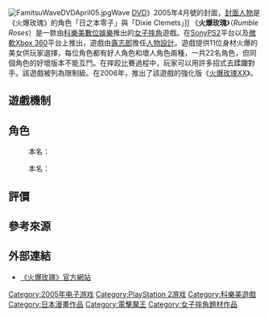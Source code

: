 {{Infobox video game
| title  = 火爆玫瑰<br />Rumble Roses
|image = 
|developer = [[Yuke's|Yuke's]]<br>[[Konami#Konami_Computer_Entertainment_Tokyo|Konami Computer Entertainment Tokyo]]
|publisher = [[科乐美|科乐美]]
|director = Hiromi Furuta<br>Mugio Awano
|producer = [[內田明理|內田明理]]<ref>[http://games.kikizo.com/features/konami_rumbleroses_interview_feb05_p1.asp Konami: The Rumble Roses Interview - Video Games Daily - Kikizo]</ref><br>Norifumi Hara
|designer = Shiki Emiya<br>Hidekazu Tanaka
|composer = [[山岡晃|山岡晃]]<br />Mutsuhiko Izumi<br />[[山根美智留|山根美智留]]
|programmer = Toshiyuki Mori 
|artist = Makio Yamanaka<br>Tatsuya Watanabe
|released = {{vgrelease|NA|November 9, 2004|JP|February 17, 2005|EU|February 18, 2005}}
|genre = [[摔跤游戏|摔跤]]
|modes = [[单人游戏|单人游戏]], [[多人游戏|多人游戏]]
|platforms = [[PlayStation_2|PlayStation 2]]
}}
[[File:FamitsuWaveDVDApril05.jpg|thumb]]Wave [[DVD|DVD]]》2005年4月號的封面，[[封面人物|封面人物]]是《火爆玫瑰》的角色「日之本零子」與「Dixie Clemets」]]
《'''火爆玫瑰'''》（''Rumble Roses''）是一款由[[科樂美數位娛樂|科樂美數位娛樂]]推出的[[女子|女子]][[摔角|摔角]]遊戲。在[[Sony|Sony]][[PS2|PS2]]平台以及[[微軟|微軟]][[Xbox_360|Xbox 360]]平台上推出，遊戲由[[壽志郎|壽志郎]]擔任[[人物設計|人物設計]]。遊戲提供11位身材火爆的美女供玩家選擇，每位角色都有好人角色和壞人角色兩種，一共22名角色，但同個角色的好壞版本不能互鬥。在摔跤比賽過程中，玩家可以用許多招式去蹂躪對手。該遊戲被列為限制級。在2006年，推出了該遊戲的強化版《[[火爆玫瑰XX|火爆玫瑰XX]]》。

== 遊戲機制 ==

== 角色 ==
;{{nihongo|日之本零子|日ノ本零子 (ひのもと れいこ)|Reiko Hinomoto|CV：[[日高範子|日高範子]]}}

;{{nihongo|迪克西·克萊梅兹|デキシー・クレメッツ|Dixie Clemets|CV：[[甲斐田裕子|甲斐田裕子]]}}

;{{nihongo|邪惡玫瑰|イーブルローズ|Evil Rose|CV：[[齋賀光希|齋賀光希]]}}
:本名：{{nihongo|日之本富士子|日ノ本富士子 (ひのもと ふじこ)|Fujiko Hinomoto}}

;{{nihongo|艾莎|アイーシャ|Aisha|CV：[[木内玲子|木内玲子]]}}

;{{nihongo|紅影|紅影|Benikage|CV：[[佐佐木亞紀|佐佐木亞紀]]}}

;{{nihongo|阿娜斯塔西亞|アナスタシア|Anesthesia|CV：[[折笠愛|折笠愛]]}}

;{{nihongo|艾格爾|アイグル|Aigle|CV：[[猪口有佳|猪口有佳]]}}

;{{nihongo|藍原誠|藍原誠 (あいはら まこと)|Makoto Aihara|CV：[[堀江由衣|堀江由衣]]}}

;{{nihongo|嘉蒂·凱恩|キャソデ・ケイソ|Candy Cane|CV：[[生天目仁美|生天目仁美]]}}
:本名：{{nihongo|蕾貝卡·威爾士|レぺッカ・ウェルシュ|Rebecca Welsh}}

;{{nihongo|斯本瑟老師|スペンサー先生|Ms.Spencer|CV：[[雪野五月|雪野五月]]}}

== 評價 ==

== 參考來源 ==
{{reflist}}

== 外部連結 ==
* [http://www.konami.jp/gs/game/rumbleroses/ 《火爆玫瑰》官方網站] {{Wayback|url=http://www.konami.jp/gs/game/rumbleroses/ |date=20180507235134 }}

{{DEFAULTSORT:Rumble Roses}}
[[Category:2005年电子游戏|Category:2005年电子游戏]]
[[Category:PlayStation_2游戏|Category:PlayStation 2游戏]]
[[Category:科樂美遊戲|Category:科樂美遊戲]]
[[Category:日本漫畫作品|Category:日本漫畫作品]]
[[Category:電擊魔王|Category:電擊魔王]]
[[Category:女子摔角題材作品|Category:女子摔角題材作品]]